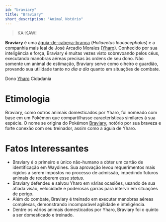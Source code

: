 ```yaml
---
id: "braviary"
title: "Braviary"
short_description: "Animal Notório"
---
```


> KA-KAW!

**Braviary** é uma [águia-de-cabeça-branca](https://pt.wikipedia.org/wiki/Águia-de-cabeça-branca)
(_Haliaeetus leucocephalus_) e a companhia mais leal de José Arcadio Morales ([Yharo](Yharo)).
Conhecido por sua inteligência e força, Braviary é muitas vezes visto sobrevoando pelos céus,
executando manobras aéreas precisas às ordens de seu dono. Não somente um animal de estimação,
Braviary serve como olheiro e guardião, provando sua utilidade tanto no _dia a dia_ quanto em
situações de combate.

<QuickFacts title="Braviary">
    <tr>
        <td colSpan="2">
            <Picture
                image="https://res.cloudinary.com/dp8usdrjl/image/upload/v1743048776/4bdb49a4-cf16-4742-a889-b399e9cecfab.png"
                height="8rem"
                centered={true}
            />
        </td>
    </tr>
    <tr>
        <td>Dono</td>
        <td>
            <a href="Yharo">Yharo</a>
        </td>
    </tr>
    <tr>
        <td>Cidadania</td>
        <td>
            <CountryCitation country="Waydines" />
        </td>
    </tr>
</QuickFacts>

# Etimologia

Braviary, como outros animais domesticados por Yharo, foi nomeado com base em um Pokémon que
compartilhasse características similares à sua espécie. O nome se origina do Pokémon
[Braviary](<https://bulbapedia.bulbagarden.net/wiki/Braviary_(Pokémon)>), notório por sua braveza e
forte conexão com seu treinador, assim como a águia de Yharo.

# Fatos Interessantes

-   Braviary é o primeiro e único não-humano a obter um cartão de identificação em Waydines. Sua
    aprovação levou requerimentos mais rígidos a serem impostos no processo de admissão, impedindo
    futuros animais de receberem esse _status_.
-   Braviary defendeu e salvou Yharo em várias ocasiões, usando de sua afiada visão, velocidade e
    poderosas garras para intervir em situações de perigo.
-   Além do combate, Braviary é treinado em executar manobras aéreas complexas, demonstrando
    incomparável agilidade e inteligência.
-   Dentre os vários animais domesticados por Yharo, Braviary foi o quinto a ser domesticado e
    treinado.
